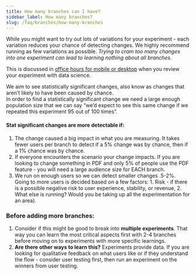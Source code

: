 ```yaml
---
title: How many branches can I have?
sidebar_label: How many branches? 
slug: /faq/branches/how-many-branches
---
```


While you might want to try out lots of variations for your experiment - each variation reduces your chance of detecting changes.  We highly recommend running as few variations as possible. *Trying to cram too many changes into one experiment can lead to learning nothing about all branches.*  

This is discussed in [office hours for mobile or desktop](https://mozilla-hub.atlassian.net/wiki/spaces/DATA/pages/6849684/Office+Hours) when you review your experiment with data science.

We aim to see statistically significant changes, also know as changes that aren’t likely to have been caused by chance.  
In order to find a statistically significant change we need a large enough population size that we can say “we’d expect to see this same change if we repeated this experiment 95 out of 100 times”.  

#### Stat significant changes are more detectable if:
1. The change caused a big impact in what you are measuring.  It takes fewer users per branch to detect if a 5% change was by chance, then if a 1% chance was by chance.
2. If everyone encounters the scenario your change impacts.  If you are looking to change something in PDF and only 5% of people use the PDF feature - you will need a large audience size for EACH branch.  
3. We run on enough users so we can detect smaller changes .5-2%.   Going to more users is decided based on a few factors: 1. Risk - if there is a possible negative risk to user experience, stability, or revenue, 2. What else is running? Would you be taking up all the experimentation for an area).

### Before adding more branches:
1. Consider if this might be good to break into **multiple experiments**. That way you can learn the most critical aspects first with 2-4 branches before moving on to experiments with more specific learnings. 
2. **Are there other ways to learn this?**  Experiments provide data.  If you are looking for qualitative feedback on what users like or if they understand the flow - consider user testing first, then run an experiment on the winners from user testing.
